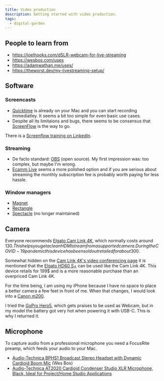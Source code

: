 ```yaml
---
title: Video production
description: Getting started with video production.
tags:
  - digital-garden
---
```


## People to learn from

- https://joelhooks.com/dSLR-webcam-for-live-streaming
- https://wesbos.com/uses
- https://adamwathan.me/uses/
- https://theworst.dev/my-livestreaming-setup/

## Software

### Screencasts

- [Quicktime](/notes/digital-garden/quicktime) is already on your Mac and you
  can start recording immediatley. It seems a bit too simple for even basic use
  cases.
- Despite all its limitaions and bugs, there seems to be consensus that
  [ScreenFlow](/notes/digital-garden/screenflow) is the way to go.

There is a
[Screenflow training on LinkedIn](https://www.linkedin.com/learning/screenflow-8-essential-training/customizing-your-keyboard-shortcuts?u=70939946).

### Streaming

- De facto standard: [OBS](https://obsproject.com/) (open source). My first
  impression was: too complex, but maybe I'm wrong.
- [Ecamm Live](https://www.ecamm.com/mac/ecammlive/) seems a more polished
  option and if you are serious about streaming the monthly subscription fee is
  probably worth paying for less hassle.

### Window managers

- [Magnet](https://magnet.crowdcafe.com/)
- [Rectangle](https://rectangleapp.com/)
- [Spectacle](https://www.spectacleapp.com/) (no longer maintained)

## Camera

Everyone recommends
[Elgato Cam Link 4K](https://www.elgato.com/en/gaming/cam-link-4k), which
normally costs around
130$. This helps you get a clean HDMI stream from a
supported camera. During the COVID-19 pandemic this device has been sold out
retailed for about 300$.

Somewhat hidden on the
[Cam Link 4K's video conferencing page](https://help.elgato.com/hc/en-us/articles/360041358791-Cam-Link-4K-Video-Conferencing#:~:text=The%20Elgato%20Game%20Capture%20HD60%20S%2B%20features%20up%20to%204K60,compatible%20with%20video%20conferencing%20software.)
it is mentioned that the
[Elgato HD60 S+](https://www.elgato.com/en/gaming/game-capture-hd60-s-plus) can
be used like the Cam Link 4K. This device retails for 199\$ and is a more
reasonable purchase than an overpriced Cam Link 4K.

For the time being, I am using my iPhone because I have no space to place a
better camera a few feet in front of me. When that changes, I would look into a
[Canon m200](https://www.usa.canon.com/internet/portal/us/home/products/details/cameras/eos-dslr-and-mirrorless-cameras/mirrorless/eos-m200-ef-m-15-45mm-is-stm-kit).

I tried the [GoPro Hero5](https://gopro.com/en/us/update/hero5), which gets
praises to be used as Webcam, but in my model the battery got very hot when
powering it with USB-C. This is why I returned it.

## Microphone

To capture audio from a professional microphone you need a FocusRite preamp,
which feeds your audio to your Mac.

- [Audio-Technica BPHS1 Broadcast Stereo Headset with Dynamic Cardioid Boom Mic](https://www.amazon.com/Audio-Technica-BPHS1-Broadcast-Headset-Cardioid/dp/B003D87JI2/ref=sr_1_2?dchild=1&keywords=audio+technica+headset&qid=1590183383&sr=8-2)
  (Wes Bos)
- [Audio-Technica AT2020 Cardioid Condenser Studio XLR Microphone, Black, Ideal for Project/Home Studio Applications](https://www.amazon.com/gp/product/B0006H92QK/ref=as_li_qf_sp_asin_il_tl?ie=UTF8&camp=1789&creative=9325&creativeASIN=B0006H92QK&linkCode=as2&tag=webo080-20&linkId=PHY64E6Y43GHI55T)
